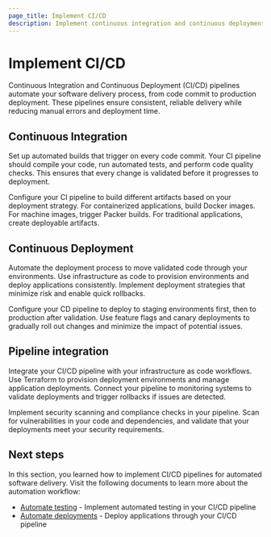 ```yaml
---
page_title: Implement CI/CD
description: Implement continuous integration and continuous deployment pipelines to automate the build, test, and deployment processes.
---
```


# Implement CI/CD

Continuous Integration and Continuous Deployment (CI/CD) pipelines automate your software delivery process, from code commit to production deployment. These pipelines ensure consistent, reliable delivery while reducing manual errors and deployment time.

## Continuous Integration

Set up automated builds that trigger on every code commit. Your CI pipeline should compile your code, run automated tests, and perform code quality checks. This ensures that every change is validated before it progresses to deployment.

Configure your CI pipeline to build different artifacts based on your deployment strategy. For containerized applications, build Docker images. For machine images, trigger Packer builds. For traditional applications, create deployable artifacts.

## Continuous Deployment

Automate the deployment process to move validated code through your environments. Use infrastructure as code to provision environments and deploy applications consistently. Implement deployment strategies that minimize risk and enable quick rollbacks.

Configure your CD pipeline to deploy to staging environments first, then to production after validation. Use feature flags and canary deployments to gradually roll out changes and minimize the impact of potential issues.

## Pipeline integration

Integrate your CI/CD pipeline with your infrastructure as code workflows. Use Terraform to provision deployment environments and manage application deployments. Connect your pipeline to monitoring systems to validate deployments and trigger rollbacks if issues are detected.

Implement security scanning and compliance checks in your pipeline. Scan for vulnerabilities in your code and dependencies, and validate that your deployments meet your security requirements.

## Next steps

In this section, you learned how to implement CI/CD pipelines for automated software delivery. Visit the following documents to learn more about the automation workflow:

- [Automate testing](/well-architected-framework/define-and-automate-processes/automate/testing) - Implement automated testing in your CI/CD pipeline
- [Automate deployments](/well-architected-framework/define-and-automate-processes/automate/deployments) - Deploy applications through your CI/CD pipeline 